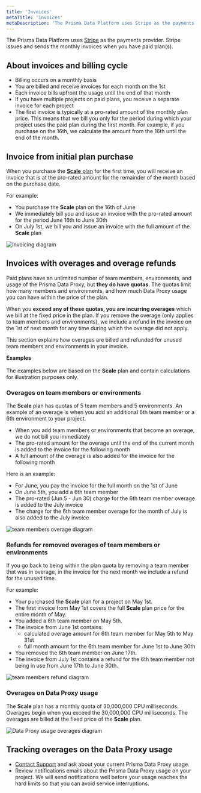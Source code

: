 ```yaml
---
title: 'Invoices'
metaTitle: 'Invoices'
metaDescription: 'The Prisma Data Platform uses Stripe as the payments provider. Stripe issues and sends the monthly invoices when you have paid plan(s).'
---
```


<TopBlock>

The Prisma Data Platform uses [Stripe](https://stripe.com/) as the payments provider. Stripe issues and sends the monthly invoices when you have paid plan(s).

</TopBlock>

## About invoices and billing cycle

- Billing occurs on a monthly basis
- You are billed and receive invoices for each month on the 1st
- Each invoice bills upfront the usage until the end of that month
- If you have multiple projects on paid plans, you receive a separate invoice for each project
- The first invoice is typically at a pro-rated amount of the monthly plan price. This means that we bill you only for the period during which your project uses the paid plan during the first month. For example, if you purchase on the 16th, we calculate the amount from the 16th until the end of the month.

## Invoice from initial plan purchase

When you purchase the [**Scale** plan](/concepts/data-platform/billing/plans-and-quotas#strongscalestrong-plan) for the first time, you will receive an invoice that is at the pro-rated amount for the remainder of the month based on the purchase date.

<!-- Q1: How does this apply to the Enterprise plan -->

For example:

- You purchase the **Scale** plan on the 16th of June
- We immediately bill you and issue an invoice with the pro-rated amount for the period June 16th to June 30th
- On July 1st, we bill you and issue an invoice with the full amount of the **Scale** plan

![invoicing diagram](pdp-monthly-billing.png)

## Invoices with overages and overage refunds

Paid plans have an unlimited number of team members, environments, and usage of the Prisma Data Proxy, but **they do have quotas**. The quotas limit how many members and environments, and how much Data Proxy usage you can have within the price of the plan.

When you **exceed any of these quotas, you are incurring overages** which we bill at the fixed price in the plan. If you remove the overage (only applies to team members and environments), we include a refund in the invoice on the 1st of next month for any time during which the overage did not apply.

This section explains how overages are billed and refunded for unused team members and environments in your invoice.

<Admonition type="warning">

**Examples**<br /><br />
The examples below are based on the **Scale** plan and contain calculations for illustration purposes only.

</Admonition>

### Overages on team members or environments

The **Scale** plan has quotas of 5 team members and 5 environments. An example of an overage is when you add an additional 6th team member or a 6th environment to your project.

- When you add team members or environments that become an overage, we do not bill you immediately
- The pro-rated amount for the overage until the end of the current month is added to the invoice for the following month
- A full amount of the overage is also added for the invoice for the following month

Here is an example:

- For June, you pay the invoice for the full month on the 1st of June
- On June 5th, you add a 6th team member
- The pro-rated (Jun 5 - Jun 30) charge for the 6th team member overage is added to the July invoice
- The charge for the 6th team member overage for the month of July is also added to the July invoice

![team members overage diagram](pdp-invoice-overage-team-member.png)

### Refunds for removed overages of team members or environments

If you go back to being within the plan quota by removing a team member that was in overage, in the invoice for the next month we include a refund for the unused time.

For example:

- Your purchased the **Scale** plan for a project on May 1st.
- The first invoice from May 1st covers the full **Scale** plan price for the entire month of May.
- You added a 6th team member on May 5th.
- The invoice from June 1st contains:
  - calculated overage amount for 6th team member for May 5th to May 31st
  - full month amount for the 6th team member for June 1st to June 30th
- You removed the 6th team member on June 17th.
- The invoice from July 1st contains a refund for the 6th team member not being in use from June 17th to June 30th.

![team members refund diagram](pdp-invoice-refund-team-member.png)

### Overages on Data Proxy usage

The **Scale** plan has a monthly quota of 30,000,000 CPU milliseconds. Overages begin when you exceed the 30,000,000 CPU milliseconds. The overages are billed at the fixed price of the **Scale** plan.

![Data Proxy usage overages diagram](pdp-invoice-data-proxy-overages.png)

## Tracking overages on the Data Proxy usage

- [Contact Support](/concepts/data-platform/contact-support) and ask about your current Prisma Data Proxy usage.
- Review notifications emails about the Prisma Data Proxy usage on your project. We will send notifications well before your usage reaches the hard limits so that you can avoid service interruptions.
